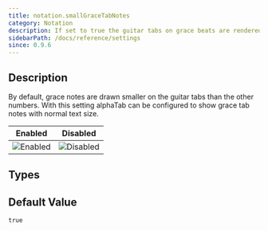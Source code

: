 ```yaml
---
title: notation.smallGraceTabNotes
category: Notation
description: If set to true the guitar tabs on grace beats are rendered smaller.
sidebarPath: /docs/reference/settings
since: 0.9.6
---
```


<SinceBadge since="0.9.6" />


## Description

By default, grace notes are drawn smaller on the guitar tabs than the other numbers. With this setting alphaTab can be configured to show grace tab notes with normal text size. 

<PropertyDescription metadata={metadata} />

| Enabled                                                            | Disabled                                                             |
|--------------------------------------------------------------------|----------------------------------------------------------------------|
| ![Enabled](/img/reference/property/smallgracetabnotes-enabled.png) | ![Disabled](/img/reference/property/smallgracetabnotes-disabled.png) |

## Types

<TypeTable>
    <TypeRow name="bool" />
</TypeTable>

## Default Value

`true`